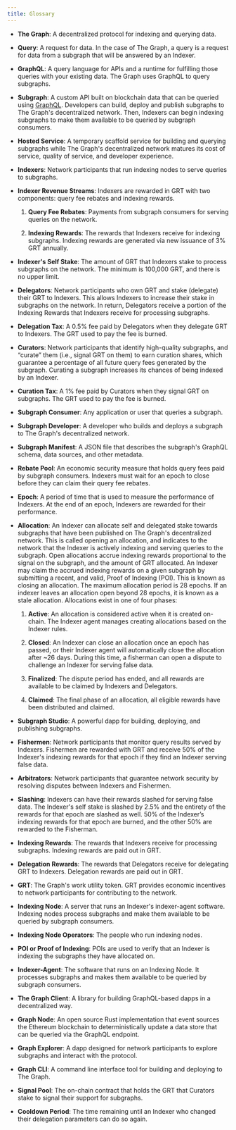 ```yaml
---
title: Glossary
---
```


- **The Graph**: A decentralized protocol for indexing and querying data.

- **Query**: A request for data. In the case of The Graph, a query is a request for data from a subgraph that will be answered by an Indexer.

- **GraphQL**: A query language for APIs and a runtime for fulfilling those queries with your existing data. The Graph uses GraphQL to query subgraphs.

- **Subgraph**: A custom API built on blockchain data that can be queried using [GraphQL](https://graphql.org/). Developers can build, deploy and publish subgraphs to The Graph's decentralized network. Then, Indexers can begin indexing subgraphs to make them available to be queried by subgraph consumers.

- **Hosted Service**: A temporary scaffold service for building and querying subgraphs while The Graph's decentralized network matures its cost of service, quality of service, and developer experience.

- **Indexers**: Network participants that run indexing nodes to serve queries to subgraphs.

- **Indexer Revenue Streams**: Indexers are rewarded in GRT with two components: query fee rebates and indexing rewards.

  1. **Query Fee Rebates**: Payments from subgraph consumers for serving queries on the network.

  2. **Indexing Rewards**: The rewards that Indexers receive for indexing subgraphs. Indexing rewards are generated via new issuance of 3% GRT annually.

- **Indexer's Self Stake**: The amount of GRT that Indexers stake to process subgraphs on the network. The minimum is 100,000 GRT, and there is no upper limit.

- **Delegators**: Network participants who own GRT and stake (delegate) their GRT to Indexers. This allows Indexers to increase their stake in subgraphs on the network. In return, Delegators receive a portion of the Indexing Rewards that Indexers receive for processing subgraphs.

- **Delegation Tax**: A 0.5% fee paid by Delegators when they delegate GRT to Indexers. The GRT used to pay the fee is burned.

- **Curators**: Network participants that identify high-quality subgraphs, and “curate” them (i.e., signal GRT on them) to earn curation shares, which guarantee a percentage of all future query fees generated by the subgraph. Curating a subgraph increases its chances of being indexed by an Indexer.

- **Curation Tax**: A 1% fee paid by Curators when they signal GRT on subgraphs. The GRT used to pay the fee is burned.

- **Subgraph Consumer**: Any application or user that queries a subgraph.

- **Subgraph Developer**: A developer who builds and deploys a subgraph to The Graph's decentralized network.

- **Subgraph Manifest**: A JSON file that describes the subgraph's GraphQL schema, data sources, and other metadata.

- **Rebate Pool**: An economic security measure that holds query fees paid by subgraph consumers. Indexers must wait for an epoch to close before they can claim their query fee rebates.

- **Epoch**: A period of time that is used to measure the performance of Indexers. At the end of an epoch, Indexers are rewarded for their performance.

- **Allocation**: An Indexer can allocate self and delegated stake towards subgraphs that have been published on The Graph's decentralized network. This is called opening an allocation, and indicates to the network that the Indexer is actively indexing and serving queries to the subgraph. Open allocations accrue indexing rewards proportional to the signal on the subgraph, and the amount of GRT allocated. An Indexer may claim the accrued indexing rewards on a given subgraph by submitting a recent, and valid, Proof of Indexing (POI). This is known as closing an allocation. The maximum allocation period is 28 epochs. If an indexer leaves an allocation open beyond 28 epochs, it is known as a stale allocation. Allocations exist in one of four phases:

  1. **Active**: An allocation is considered active when it is created on-chain. The Indexer agent manages creating allocations based on the Indexer rules.

  2. **Closed**: An Indexer can close an allocation once an epoch has passed, or their Indexer agent will automatically close the allocation after ~26 days. During this time, a fisherman can open a dispute to challenge an Indexer for serving false data.

  3. **Finalized**: The dispute period has ended, and all rewards are available to be claimed by Indexers and Delegators.

  4. **Claimed**: The final phase of an allocation, all eligible rewards have been distributed and claimed.

- **Subgraph Studio**: A powerful dapp for building, deploying, and publishing subgraphs.

- **Fishermen**: Network participants that monitor query results served by Indexers. Fishermen are rewarded with GRT and receive 50% of the Indexer's indexing rewards for that epoch if they find an Indexer serving false data.

- **Arbitrators**: Network participants that guarantee network security by resolving disputes between Indexers and Fishermen.

- **Slashing**: Indexers can have their rewards slashed for serving false data. The Indexer's self stake is slashed by 2.5% and the entirety of the rewards for that epoch are slashed as well. 50% of the Indexer’s indexing rewards for that epoch are burned, and the other 50% are rewarded to the Fisherman.

- **Indexing Rewards**: The rewards that Indexers receive for processing subgraphs. Indexing rewards are paid out in GRT.

- **Delegation Rewards**: The rewards that Delegators receive for delegating GRT to Indexers. Delegation rewards are paid out in GRT.

- **GRT**: The Graph's work utility token. GRT provides economic incentives to network participants for contributing to the network.

- **Indexing Node**: A server that runs an Indexer's indexer-agent software. Indexing nodes process subgraphs and make them available to be queried by subgraph consumers.

- **Indexing Node Operators**: The people who run indexing nodes.

- **POI or Proof of Indexing**: POIs are used to verify that an Indexer is indexing the subgraphs they have allocated on.

- **Indexer-Agent**: The software that runs on an Indexing Node. It processes subgraphs and makes them available to be queried by subgraph consumers.

- **The Graph Client**: A library for building GraphQL-based dapps in a decentralized way.

- **Graph Node**: An open source Rust implementation that event sources the Ethereum blockchain to deterministically update a data store that can be queried via the GraphQL endpoint.

- **Graph Explorer**: A dapp designed for network participants to explore subgraphs and interact with the protocol.

- **Graph CLI**: A command line interface tool for building and deploying to The Graph.

- **Signal Pool**: The on-chain contract that holds the GRT that Curators stake to signal their support for subgraphs.

- **Cooldown Period**: The time remaining until an Indexer who changed their delegation parameters can do so again.
